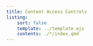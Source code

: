 ```yaml
---
title: Content Access Controls
listing:
    sort: false
    template: ../template.ejs
    contents: ./*/index.qmd
---
```

